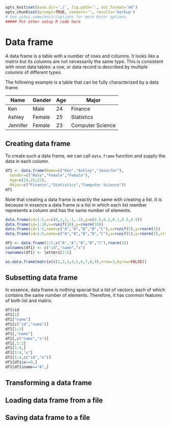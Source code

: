 ```r
opts_knit$set(base.dir='./', fig.path='', out.format='md')
opts_chunk$set(prompt=TRUE, comment='', results='markup')
# See yihui.name/knitr/options for more Knitr options.
##### Put other setup R code here

```

# Data frame

A data frame is a table with a number of rows and columns. It looks like a matrix but its columns are not necessarily the same type. This is consistent with most data tables: a row, or data record is described by multiple columns of different types.

The following example is a table that can be fully characterized by a data frame.

| Name     | Gender | Age | Major            |
|----------|--------|-----|------------------|
| Ken      | Male   | 24  | Finance          |
| Ashley   | Female | 25  | Statistics       |
| Jennifer | Female | 23  | Computer Science |

## Creating data frame

To create such a data frame, we can call `data.frame` function and supply the data in each column.

```r
df1 <- data.frame(Name=c("Ken","Ashley","Jennifer"),
  Gender=c("Male","Female","Female"),
  Age=c(24,25,23),
  Major=c("Finance","Statistics","Computer Science"))
df1
```

Note that creating a data frame is exactly the same with creating a list. It is because in essence a data frame *is* a list in which each list member represents a column and has the same number of elements.

```r
data.frame(id=1:5,x=c(0,2,1,-1,-3),y=c(0.5,0.2,0.1,0.5,0.9))
data.frame(id=1:10,x=runif(10),y=rnorm(10))
data.frame(id=1:5,name=c("A","A","B","B","C"),x=runif(5),y=rnorm(5))
data.frame(id=1:5,name=c("A","A","B","B","C"),x=runif(5),y=rnorm(5),stringsAsFactor=FALSE)

df1 <- data.frame(1:5,c("A","A","B","B","C"),rnorm(5))
colnames(df1) <- c("id","name","x")
rownames(df1) <- letters[1:5]

as.data.frame(matrix(c(1,2,3,4,5,6,7,8,9),nrow=3,byrow=FALSE))
```


## Subsetting data frame

In essence, data frame is nothing special but a list of vectors, each of which contains the same number of elements. Therefore, it has common features of both list and matrix.

```r
df1$id
df1[1]
df1["name"]
df1[c("id","name")]
df1[1:2]
df1[,"name"]
df1[,c("name","x")]
df1[,1:2]
df1[1:4,]
df1[1:4,"x"]
df1[1:4,c("id","x")]
df1[df1$x>=0,]
df1[df1$name=="A",]
```

## Transforming a data frame

## Loading data frame from a file

## Saving data frame to a file
